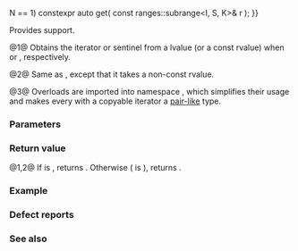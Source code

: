 {{cpp/ranges/title|get{{petty|(std::ranges::subrange)}}}}
{{cpp/ranges/subrange/navbar}}
{{dcl begin}}
{{dcl header|ranges}}
{{dcla|num=1|since=c++20|1=
template&lt; std::size_t N, class I, class S, ranges::subrange_kind K &gt;
    requires ((N == 0 &amp;&amp; std::copyable&lt;I&gt;) {{!!}} N == 1)
constexpr auto get( const ranges::subrange&lt;I, S, K&gt;&amp; r );
}}
{{dcl|num=2|since=c++20|
template&lt; std::size_t N, class I, class S, ranges::subrange_kind K &gt;
    requires (N &lt; 2)
constexpr auto get( ranges::subrange&lt;I, S, K&gt;&amp;&amp; r );
}}
{{dcl|num=3|since=c++20|
namespace std { using ranges::get; }
}}
{{dcl end}}

Provides {{lt|cpp/language/structured binding}} support.

@1@ Obtains the iterator or sentinel from a {{tt|subrange}} lvalue (or a const rvalue) when {{c|1=N == 0}} or {{c|1=N == 1}}, respectively.

@2@ Same as {{v|1}}, except that it takes a non-const {{tt|subrange}} rvalue.

@3@ Overloads {{v|1,2}} are imported into namespace {{tt|std}}, which simplifies their usage and makes every {{tt|subrange}} with a copyable iterator a [[cpp/utility/tuple/tuple-like|pair-like]] type.

===Parameters===
{{par begin}}
{{par|r|a {{tt|subrange}}}}
{{par end}}

===Return value===
@1,2@ If {{c|N}} is {{c|0}}, returns {{c|r.begin()}}. Otherwise ({{c|N}} is {{c|1}}), returns {{c|r.end()}}.

===Example===
{{example
|code=
#include &lt;array&gt;
#include &lt;iostream&gt;
#include &lt;iterator&gt;
#include &lt;ranges&gt;

int main()
{
    std::array a{1, -2, 3, -4};
    
    std::ranges::subrange sub_a{std::next(a.begin()), std::prev(a.end())};
    std::cout &lt;&lt; *std::ranges::get&lt;0&gt;(sub_a) &lt;&lt; ' '   // == *(begin(a) + 1)
              &lt;&lt; *std::ranges::get&lt;1&gt;(sub_a) &lt;&lt; '\n'; // == *(end(a) - 1)
    
    *std::get&lt;0&gt;(sub_a) = 42; // OK
//  *std::get&lt;2&gt;(sub_a) = 13; // Error: index can only be 0 or 1
}
|output=-2 -4
}}

===Defect reports===
{{dr list begin}}
{{dr list item|wg=lwg|dr=3589|std=C++20|before=overload {{vl|1}} copies {{rlpsi|/#begin_}} if {{c|N}} is {{c|0}}, but {{tt|I}} might not model {{lconcept|copyable}}|after=added constraints}}
{{dr list end}}

===See also===
{{dsc begin}}
{{dsc inc|cpp/language/dsc structured binding}}
{{dsc inc|cpp/utility/tuple/dsc get}}
{{dsc inc|cpp/utility/pair/dsc get}}
{{dsc inc|cpp/container/array/dsc get}}
{{dsc inc|cpp/utility/variant/dsc get}}
{{dsc inc|cpp/numeric/complex/dsc get}}
{{dsc end}}

{{langlinks|de|es|ja|ru|zh}}